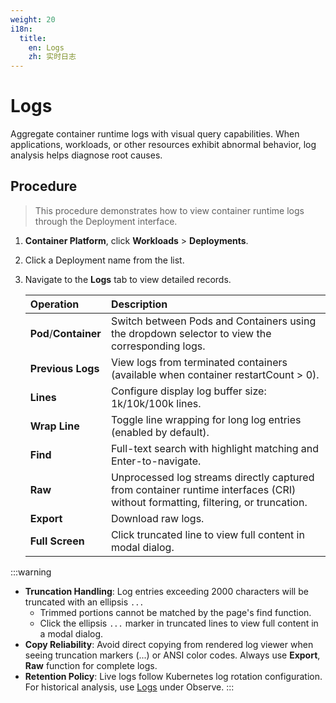 ```yaml
---
weight: 20
i18n:
  title:
    en: Logs
    zh: 实时日志
---
```


# Logs

Aggregate container runtime logs with visual query capabilities. When applications, workloads, or other resources exhibit abnormal behavior, log analysis helps diagnose root causes.

## Procedure

> This procedure demonstrates how to view container runtime logs through the Deployment interface.

1. **Container Platform**, click **Workloads** > **Deployments**.

2. Click a Deployment name from the list.

3. Navigate to the **Logs** tab to view detailed records.

   | Operation | Description                                                              |
   | :-------- | :----------------------------------------------------------------------- |
   | **Pod**/**Container** | Switch between Pods and Containers using the dropdown selector to view the corresponding logs.           |
   | **Previous Logs** | View logs from terminated containers (available when container restartCount > 0).                |
   | **Lines**     | Configure display log buffer size: 1k/10k/100k lines.      |
   | **Wrap Line** | Toggle line wrapping for long log entries (enabled by default). |
   | **Find**     | Full-text search with highlight matching and Enter-to-navigate.  |
   | **Raw**      |Unprocessed log streams directly captured from container runtime interfaces (CRI) without formatting, filtering, or truncation.|
   |**Export**| Download raw logs.|
   |**Full Screen**| Click truncated line to view full content in modal dialog.|

:::warning
- **Truncation Handling**: Log entries exceeding 2000 characters will be truncated with an ellipsis `...`
   - Trimmed portions cannot be matched by the page's find function.
   - Click the ellipsis `...` marker in truncated lines to view full content in a modal dialog.
- **Copy Reliability**: Avoid direct copying from rendered log viewer when seeing truncation markers (...) or ANSI color codes. Always use **Export**, **Raw** function for complete logs.
- **Retention Policy**: Live logs follow Kubernetes log rotation configuration. For historical analysis, use [Logs](../../../observability/log/functions/log.mdx) under Observe.
:::
